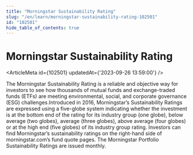 ```yaml
---
title: "Morningstar Sustainability Rating"
slug: "/en/learn/morningstar-sustainability-rating-102501"
id: "102501"
hide_table_of_contents: true
---
```



# Morningstar Sustainability Rating

<ArticleMeta id={102501} updatedAt={'2023-09-26 13:59:00'} />
<div className='border-solid border-b border-t-0 my-4 border-[var(--ifm-color-gray-300)]' />

The Morningstar Sustainability Rating is a reliable and objective way for investors to see how thousands of mutual funds and exchange-traded funds (ETFs) are meeting environmental, social, and corporate governance (ESG) challenges.Introduced in 2016, Morningstar’s Sustainability Ratings are expressed using a five-globe system indicating whether the investment is at the bottom end of the rating for its industry group (one globe), below average (two globes), average (three globes), above average (four globes) or at the high end (five globes) of its industry group rating. Investors can find Morningstar’s sustainability ratings on the right-hand side of morningstar.com’s fund quote pages. The Morningstar Portfolio Sustainability Ratings are issued monthly.
